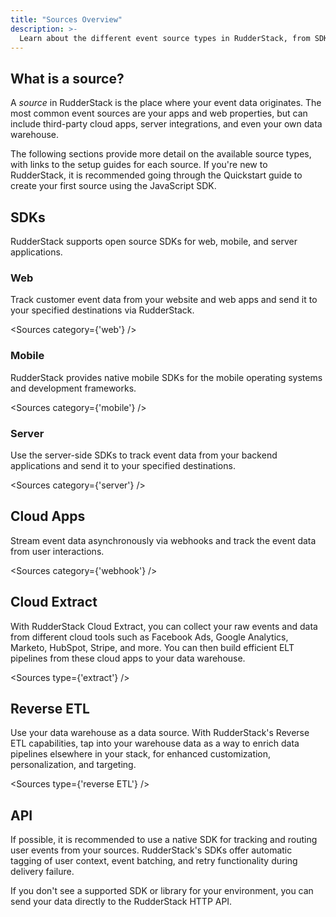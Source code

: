 ```yaml
---
title: "Sources Overview"
description: >-
  Learn about the different event source types in RudderStack, from SDKs to cloud sources to Reverse ETL.
---
```


## What is a source?

A *source* in RudderStack is the place where your event data originates. The most common event sources are your apps and web properties, but can include third-party cloud apps, server integrations, and even your own data warehouse.

The following sections provide more detail on the available source types, with links to the setup guides for each source. If you're new to RudderStack, it is recommended going through the <Link to="/get-started/quickstart/">Quickstart</Link> guide to create your first source using the JavaScript SDK.

## SDKs

RudderStack supports open source SDKs for web, mobile, and server applications.

### Web

Track customer event data from your website and web apps and send it to your specified destinations via RudderStack.

<Sources
  category={'web'}
/>

### Mobile

RudderStack provides native mobile SDKs for the mobile operating systems and development frameworks.

<Sources
  category={'mobile'}
/>

### Server

Use the server-side SDKs to track event data from your backend applications and send it to your specified destinations.

<Sources
  category={'server'}
/>

## Cloud Apps

Stream event data asynchronously via webhooks and track the event data from user interactions.

<Sources
  category={'webhook'}
/>

## Cloud Extract

With RudderStack Cloud Extract, you can collect your raw events and data from different cloud tools such as Facebook Ads, Google Analytics, Marketo, HubSpot, Stripe, and more. You can then build efficient ELT pipelines from these cloud apps to your data warehouse.

<Sources
  type={'extract'}
/>

## Reverse ETL

Use your data warehouse as a data source. With RudderStack's Reverse ETL capabilities, tap into your warehouse data as a way to enrich data pipelines elsewhere in your stack, for enhanced customization, personalization, and targeting.

<Sources
  type={'reverse ETL'}
/>

## API

If possible, it is recommended to use a native SDK for tracking and routing user events from your sources. RudderStack's SDKs offer automatic tagging of user context, event batching, and retry functionality during delivery failure.

If you don't see a supported SDK or library for your environment, you can send your data directly to the RudderStack <Link to="/api/http-api/">HTTP API</Link>. 

